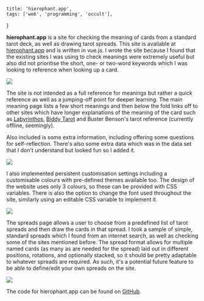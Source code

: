     title: 'hierophant.app',
    tags: ['web', 'programming', 'occult'],
}

**hierophant.app** is a site for checking the meaning of cards from a standard tarot deck, as well as drawing tarot spreads. This site is available at [hierophant.app](https://hierophant.app/) and is written in vue.js. I wrote the site because I found that the existing sites I was using to check meanings were extremely useful but also did not prioritise the short, one- or two-word keywords which I was looking to reference when looking up a card.

<Image src="https://monolith.cesque.dev/content/images/2022/07/image-1.png" caption="the meanings page" full />

The site is not intended as a full reference for meanings but rather a quick reference as well as a jumping-off point for deeper learning. The main meaning page lists a few short meanings and then below the fold links off to other sites which have longer explanations of the meaning of the card such as [Labyrinthos](https://labyrinthos.co/blogs/tarot-card-meanings-list), [Biddy Tarot](https://www.biddytarot.com/tarot-card-meanings/) and Buster Benson's tarot reference (currently offline, seemingly).

Also included is some extra information, including offering some questions for self-reflection. There's also some extra data which was in the data set that I don't understand but looked fun so I added it.

<Image src="https://monolith.cesque.dev/content/images/size/w1600/2022/07/image-2.png" caption="the meanings page (below the fold)" full />

I also implemented persistent customisation settings including a customisable colours with pre-defined themes available too. The design of the website uses only 3 colours, so these can be provided with CSS variables. There is also the option to change the font used throughout the site, similarly using an editable CSS variable to implement it.

<Image src="https://monolith.cesque.dev/content/images/size/w1600/2022/07/image-3.png" caption="the settings page" full />

The spreads page allows a user to choose from a predefined list of tarot spreads and then draw the cards in that spread. I took a sample of simple, standard spreads which I found from an internet search, as well as checking some of the sites mentioned before. The spread format allows for multiple named cards (as many as are needed for the spread) laid out in different positions, rotations, and optionally stacked, so it should be pretty adaptable to whatever spreads are required. As such, it's a potential future feature to be able to define/edit your own spreads on the site.

<Image src="https://monolith.cesque.dev/content/images/size/w1600/2022/07/image-4.png" caption="the spread page, with cards drawn" full />

The code for hierophant.app can be found on [GitHub](https://github.com/cesque/tarot).